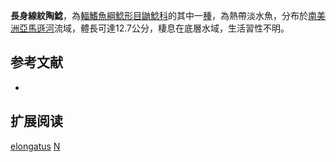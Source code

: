 {{Speciesbox
| name = 長身線紋陶鯰
| image = 
| image_width = 250px
| image_caption = 
| status = NE
| status_system = IUCN3.1
| genus = Nemadoras
| species = elongatus
| authority = [[Boulenger|Boulenger]], 1898
| synonyms = *''Oxydoras elongatus'', Boulenger, 1898
*''Opsodoras parallelus'', Eigenmann, 1925
}}

'''長身線紋陶鯰'''，為[[輻鰭魚綱|輻鰭魚綱]][[鯰形目|鯰形目]][[鼬鯰科|鼬鯰科]]的其中一[[種|種]]，為熱帶淡水魚，分布於[[南美洲|南美洲]][[亞馬遜河|亞馬遜河]]流域，體長可達12.7公分，棲息在底層水域，生活習性不明。

==参考文献==
*{{FishBase_species|genus=Nemadoras|species=elongatus|year=2015|month=7}}

== 扩展阅读 ==
{{refbegin}}
{{wikispecies-inline|Nemadoras elongatus|長身線紋陶鯰}}
{{refend}}
{{Taxonbar|from=Q2918489}}

[[Category:線紋陶鯰屬|elongatus]]
[[Category:1898年描述的鱼类|N]]